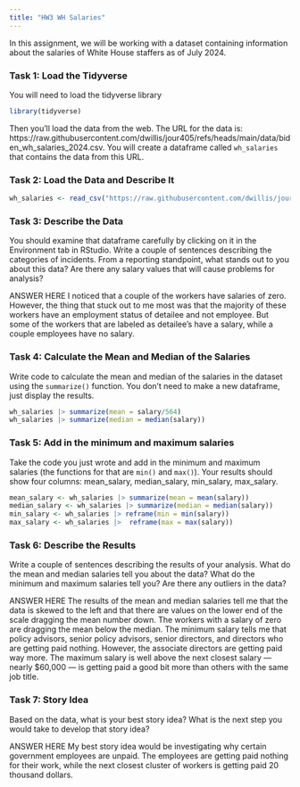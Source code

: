 ```yaml
---
title: "HW3 WH Salaries"
---
```


In this assignment, we will be working with a dataset containing information about the salaries of White House staffers as of July 2024.

### Task 1: Load the Tidyverse

You will need to load the tidyverse library

```r
library(tidyverse)
```

Then you'll load the data from the web. The URL for the data is: https://raw.githubusercontent.com/dwillis/jour405/refs/heads/main/data/biden_wh_salaries_2024.csv. You will create a dataframe called `wh_salaries` that contains the data from this URL.

### Task 2: Load the Data and Describe It

```r
wh_salaries <- read_csv("https://raw.githubusercontent.com/dwillis/jour405/refs/heads/main/data/biden_wh_salaries_2024.csv")
```
### Task 3: Describe the Data

You should examine that dataframe carefully by clicking on it in the Environment tab in RStudio. Write a couple of sentences describing the categories of incidents. From a reporting standpoint, what stands out to you about this data? Are there any salary values that will cause problems for analysis?

ANSWER HERE
I noticed that a couple of the workers have salaries of zero. However, the thing that stuck out to me most was that the majority of these workers have an employment status of detailee and not employee. But some of the workers that are labeled as detailee's have a salary, while a couple employees have no salary.

### Task 4: Calculate the Mean and Median of the Salaries

Write code to calculate the mean and median of the salaries in the dataset using the `summarize()` function. You don't need to make a new dataframe, just display the results.

```r
wh_salaries |> summarize(mean = salary/564)
wh_salaries |> summarize(median = median(salary))
```

### Task 5: Add in the minimum and maximum salaries

Take the code you just wrote and add in the minimum and maximum salaries (the functions for that are `min()` and `max()`). Your results should show four columns: mean_salary, median_salary, min_salary, max_salary.

```r
mean_salary <- wh_salaries |> summarize(mean = mean(salary))
median_salary <- wh_salaries |> summarize(median = median(salary))
min_salary <- wh_salaries |> reframe(min = min(salary))
max_salary <- wh_salaries |>  reframe(max = max(salary))
```

### Task 6: Describe the Results

Write a couple of sentences describing the results of your analysis. What do the mean and median salaries tell you about the data? What do the minimum and maximum salaries tell you? Are there any outliers in the data?

ANSWER HERE
The results of the mean and median salaries tell me that the data is skewed to the left and that there are values on the lower end of the scale dragging the mean number down. The workers with a salary of zero are dragging the mean below the median. The minimum salary tells me that policy advisors, senior policy advisors, senior directors, and directors who are getting paid nothing. However, the associate directors are getting paid way more. The maximum salary is well above the next closest salary — nearly $60,000 — is getting paid a good bit more than others with the same job title.

### Task 7: Story Idea

Based on the data, what is your best story idea? What is the next step you would take to develop that story idea?

ANSWER HERE
My best story idea would be investigating why certain government employees are unpaid. The employees are getting paid nothing for their work, while the next closest cluster of workers is getting paid 20 thousand dollars.
